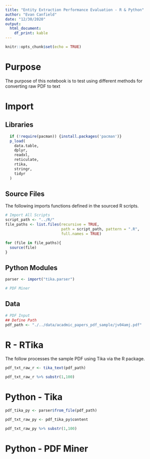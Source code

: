 ```yaml
---
title: "Entity Extraction Performance Evaluation - R & Python"
author: "Evan Canfield"
date: "12/30/2020"
output:
  html_document:
    df_print: kable
---
```


```r
knitr::opts_chunk$set(echo = TRUE)
```

# Purpose
The purpose of this notebook is to test using different methods for converting raw PDF to text

# Import
## Libraries
```r
  if (!require(pacman)) {install.packages('pacman')}
  p_load(
    data.table,
    dplyr,
    readxl,
    reticulate,
    rtika,
    stringr,
    tidyr
  )
```

## Source Files
The following imports functions defined in the sourced R scripts.
```r
# Import All Scripts
script_path <- "../R/"
file_paths <- list.files(recursive = TRUE, 
                         path = script_path, pattern = ".R", 
                         full.names = TRUE)

for (file in file_paths){
  source(file)
}
```

## Python Modules
```r
parser <- import("tika.parser")

# PDF Miner
```

## Data
```r
# PDF Input
## Define Path
pdf_path <- "./../data/acadmic_papers_pdf_sample/jv04amj.pdf"
```

# R - RTika
The follow processes the sample PDF using Tika via the R package.
```r
pdf_txt_raw_r <- tika_text(pdf_path)

pdf_txt_raw_r %>% substr(1,100)
```

# Python - Tika
```r
pdf_tika_py <- parser$from_file(pdf_path)

pdf_txt_raw_py <- pdf_tika_py$content

pdf_txt_raw_py %>% substr(1,100)
```

# Python - PDF Miner
